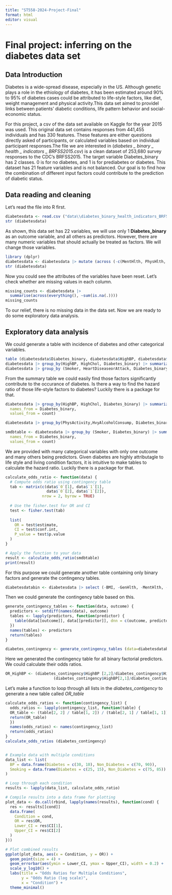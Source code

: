 ```yaml
---
title: "ST558-2024-Project-Final"
format: html
editor: visual
---
```


# Final project: inferring on the diabetes data set

## Data Introduction

Diabetes is a wide-spread disease, especially in the US. Although genetic plays a role in the ethiology of diabetes, it has been estimated around 90% to 95% of diabetes cases could be attributed to life-style factors, like diet, weight management and physical activity.This data set aimed to providel links between patients' diabetic conditions, life pattern behavior and social-economic status.

For this project, a csv of the data set available on Kaggle for the year 2015 was used. This original data set contains responses from 441,455 individuals and has 330 features. These features are either questions directly asked of participants, or calculated variables based on individual participant responses.The file we are interested in (*diabetes \_ binary \_ health \_ indicators \_ BRFSS2015.csv*) is a clean dataset of 253,680 survey responses to the CDC's BRFSS2015. The target variable Diabetes_binary has 2 classes. 0 is for no diabetes, and 1 is for prediabetes or diabetes. This dataset has 21 feature variables and is not balanced. Our goal is to find how the combination of different input factors could contribute to the prediction of diabetic status.

## Data reading and cleaning

Let's read the file into R first.

```r
diabetesdata <- read.csv ("data\\diabetes_binary_health_indicators_BRFSS2015.csv")
str (diabetesdata)
```

As shown, this data set has 22 variables, we will use only 1 **Diabetes_binary** as an outcome variable, and all others as predictors. However, there are many numeric variables that should actually be treated as factors. We will change those variables.

```r
library (dplyr)
diabetesdata <- diabetesdata |> mutate (across (-c(MentHlth, PhysHlth, BMI), as.factor))
str (diabetesdata)
```

Now you could see the attributes of the variables have been reset. Let's check whether are missing values in each column. 

```r
missing_counts <- diabetesdata |> 
  summarise(across(everything(), ~sum(is.na(.))))
missing_counts
```
To our relief, there is no missing data in the data set. Now we are ready to do some exploratory data analysis.

## Exploratory data analysis

We could generate a table with incidence of diabetes and other categorical variables.
```r
table (diabetesdata$Diabetes_binary, diabetesdata$HighBP, diabetesdata$HighChol)
diabetesdata |> group_by(HighBP, HighChol, Diabetes_binary) |> summarize (count = n())
diabetesdata |> group_by (Smoker, HeartDiseaseorAttack, Diabetes_binary) |> summarize (count = n())
```
From the summary table we could easily find those factors significantly contribute to the occurance of diabetes. Is there a way to find the hazard ratio of those life-style factors to diabetes? Luckily there is a package for that.

```r
diabetesdata |> group_by(HighBP, HighChol, Diabetes_binary) |> summarize (count = n()) |> pivot_wider(
  names_from = Diabetes_binary,
  values_from = count)

diabetesdata |> group_by(PhysActivity,HvyAlcoholConsump, Diabetes_binary) |> summarize (count = n ()) |> pivot_wider (names_from = Diabetes_binary, values_from = count)

smdbtable <- diabetesdata |> group_by (Smoker, Diabetes_binary) |> summarize (count = n()) |>pivot_wider (
  names_from = Diabetes_binary,
  values_from = count)
```

We are provided with many categorical variables with only one outcome and many others being predictors. Given diabetes are highly attributagle to life style and living condition factors, it is intuitive to make tables to calculate the hazard ratio. Luckily there is a package for that.

```r
calculate_odds_ratio <- function(data) {
  # Compute odds ratio using contingency table
  tab <- matrix(c(data$`0`[1], data$`1`[1],
                  data$`0`[2], data$`1`[2]),
                nrow = 2, byrow = TRUE)
  
  # Use the fisher.test for OR and CI
  test <- fisher.test(tab)
  
  list(
    OR = test$estimate,
    CI = test$conf.int,
    P_value = test$p.value
  )
}

# Apply the function to your data
result <- calculate_odds_ratio(smdbtable)
print(result)
```

For this purpose we could generate another table containing only binary factors and generate the contingency tables.

```r
diabetesdatabin <- diabetesdata |> select (-BMI, -GenHlth, -MentHlth, -PhysHlth, -Age, -Education, -Income)
```

Then we could generate the contingency table based on this.

```r
generate_contingency_tables <- function(data, outcome) {
  predictors <- setdiff(names(data), outcome)
  tables <- lapply(predictors, function(predictor) {
    table(data[[outcome]], data[[predictor]], dnn = c(outcome, predictor))
  })
  names(tables) <- predictors
  return(tables)
}

diabetes_contingency <- generate_contingency_tables (data=diabetesdatabin, outcome = "Diabetes_binary")
```
Here we generated the contingency table for all binary factorial predictors. We could calculate their odds ratios.

```r
OR_HighBP <- (diabetes_contingency$HighBP [2,2]/diabetes_contingency$HighBP[1,2])/
                     (diabetes_contingency$HighBP[2,1]/diabetes_contingency$HighBP[1,1])
```
Let's make a function to loop through all lists in the *diabetes_contigency* to generate a new table called *OR_table*

```r
calculate_odds_ratios <- function(contingency_list) {
  odds_ratios <- lapply(contingency_list, function(table) {
  OR_table <- (table[2, 2] / table[1, 2]) / (table[2, 1] / table[1, 1])
  return(OR_table)
  })
  names(odds_ratios) <- names(contingency_list)
  return(odds_ratios)
}
calculate_odds_ratios (diabetes_contingency)
```

```r

```


```r
# Example data with multiple conditions
data_list <- list(
  BP = data.frame(Diabetes = c(30, 10), Non_Diabetes = c(70, 90)),
  Smoking = data.frame(Diabetes = c(25, 15), Non_Diabetes = c(75, 85))
)

# Loop through each condition
results <- lapply(data_list, calculate_odds_ratio)

# Compile results into a data frame for plotting
plot_data <- do.call(rbind, lapply(names(results), function(cond) {
  res <- results[[cond]]
  data.frame(
    Condition = cond,
    OR = res$OR,
    Lower_CI = res$CI[1],
    Upper_CI = res$CI[2]
  )
}))

# Plot combined results
ggplot(plot_data, aes(x = Condition, y = OR)) +
  geom_point(size = 4) +
  geom_errorbar(aes(ymin = Lower_CI, ymax = Upper_CI), width = 0.2) +
  scale_y_log10() +
  labs(title = "Odds Ratios for Multiple Conditions",
       y = "Odds Ratio (log scale)",
       x = "Condition") +
  theme_minimal()
```

